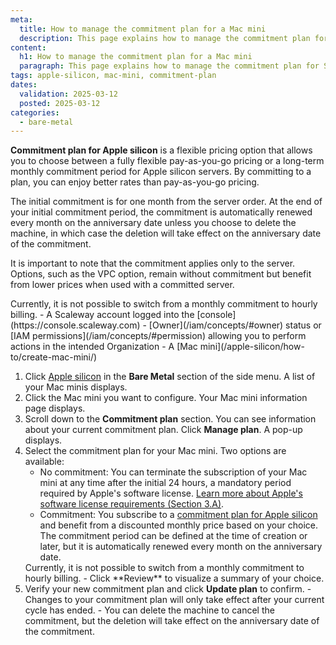 ```yaml
---
meta:
  title: How to manage the commitment plan for a Mac mini
  description: This page explains how to manage the commitment plan for Scaleway's Mac mini servers.
content:
  h1: How to manage the commitment plan for a Mac mini
  paragraph: This page explains how to manage the commitment plan for Scaleway's Mac mini servers.
tags: apple-silicon, mac-mini, commitment-plan
dates:
  validation: 2025-03-12
  posted: 2025-03-12
categories:
  - bare-metal
---
```


**Commitment plan for Apple silicon** is a flexible pricing option that allows you to choose between a fully flexible pay-as-you-go pricing or a long-term monthly commitment period for Apple silicon servers.
By committing to a plan, you can enjoy better rates than pay-as-you-go pricing.

The initial commitment is for one month from the server order. At the end of your initial commitment period, the commitment is automatically renewed every month on the anniversary date unless you choose to delete the machine, in which case the deletion will take effect on the anniversary date of the commitment.

It is important to note that the commitment applies only to the server. Options, such as the VPC option, remain without commitment but benefit from lower prices when used with a committed server.

<Message type="note">
  Currently, it is not possible to switch from a monthly commitment to hourly billing.
</Message>

<Macro id="requirements" />
- A Scaleway account logged into the [console](https://console.scaleway.com)
- [Owner](/iam/concepts/#owner) status or [IAM permissions](/iam/concepts/#permission) allowing you to perform actions in the intended Organization
- A [Mac mini](/apple-silicon/how-to/create-mac-mini/)

1. Click [Apple silicon](https://console.scaleway.com/asaas/servers) in the **Bare Metal** section of the side menu. A list of your Mac minis displays.
2. Click the Mac mini you want to configure. Your Mac mini information page displays.
3. Scroll down to the **Commitment plan** section. You can see information about your current commitment plan. Click **Manage plan**. A pop-up displays.
4. Select the commitment plan for your Mac mini. Two options are available:
    - No commitment: You can terminate the subscription of your Mac mini at any time after the initial 24 hours, a mandatory period required by Apple's software license. [Learn more about Apple's software license requirements (Section 3.A)](https://www.apple.com/legal/sla/docs/macOSSequoia.pdf).
    - Commitment: You subscribe to a [commitment plan for Apple silicon](/apple-silicon/concepts/#commitment-plan) and benefit from a discounted monthly price based on your choice. The commitment period can be defined at the time of creation or later, but it is automatically renewed every month on the anniversary date.
    <Message type="important">
      Currently, it is not possible to switch from a monthly commitment to hourly billing.
    </Message>
    - Click **Review** to visualize a summary of your choice.
5. Verify your new commitment plan and click **Update plan** to confirm.
    <Message type="note">
        - Changes to your commitment plan will only take effect after your current cycle has ended.
        - You can delete the machine to cancel the commitment, but the deletion will take effect on the anniversary date of the commitment.
    </Message>